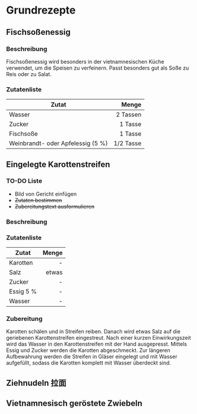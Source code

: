 # Grundrezepte

## Fischsoßenessig

### Beschreibung {-}

Fischsoßenessig wird besonders in der vietnamnesischen Küche verwendet, um die Speisen zu verfeinern. Passt besonders gut als Soße zu Reis oder zu Salat. 

### Zutatenliste {-}

Zutat | Menge 
---|---:
Wasser | 2 Tassen
Zucker | 1 Tasse
Fischsoße | 1 Tasse
Weinbrandt- oder Apfelessig (5 %) | 1/2 Tasse


## Eingelegte Karottenstreifen

### TO-DO Liste

- Bild von Gericht einfügen
-  ~~Zutaten bestimmen~~
- ~~Zubereitungstext ausformulieren~~



### Beschreibung {-}


### Zutatenliste {-}

Zutat | Menge 
---|---:
Karotten | -
Salz | etwas
Zucker | -
Essig 5 % | -
Wasser | -


### Zubereitung {-}

Karotten schälen und in Streifen reiben. Danach wird etwas Salz auf die geriebenen Karottenstreifen eingestreut. Nach einer kurzen Einwirkungszeit wird das Wasser in den Karottenstreifen mit der Hand ausgepresst. Mittels Essig und Zucker werden die Karotten abgeschmeckt. Zur längeren Aufbewahrung werden die Streifen in Gläser eingelegt und mit Wasser aufgefüllt, sodass die Karotten komplett mit Wasser überdeckt sind. 


## Ziehnudeln 拉面


## Vietnamnesisch geröstete Zwiebeln